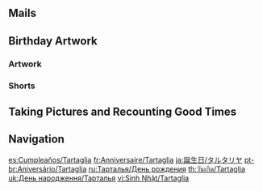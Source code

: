 {{Birthday Intro}}

==Mails==
{{Mails by Category Table|Tartaglia Birthday Mails|noheader=1}}

==Birthday Artwork==
===Artwork===
{{Artwork by Category Table
|Character Birthday Artwork
|category = Tartaglia Birthday Artwork
|header = Tartaglia's Birthday Artwork
}}

===Shorts===
{{Artwork by Category Table
|Character Shorts
|category = Tartaglia Birthday Artwork
|header = Tartaglia's Birthday Shorts
}}

==Taking Pictures and Recounting Good Times==
{{Transclude|Taking Pictures and Recounting Good Times/Tartaglia|Stories|main=1|top=1}}

==Navigation==
{{Character Navbox|Birthday}}

[[es:Cumpleaños/Tartaglia]]
[[fr:Anniversaire/Tartaglia]]
[[ja:誕生日/タルタリヤ]]
[[pt-br:Aniversário/Tartaglia]]
[[ru:Тарталья/День рождения]]
[[th:วันเกิด/Tartaglia]]
[[uk:День народження/Тарталья]]
[[vi:Sinh Nhật/Tartaglia]]
